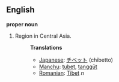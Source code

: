 ==English==

'''proper noun'''

# Region in Central Asia.
#:'''Translations'''
#:*[[Japanese]]: [[チベット]] (chibetto)
#:*[[Manchu]]: [[tubet]], [[tanggūt]]
#:*[[Romanian]]: [[Tibet]] ''n''